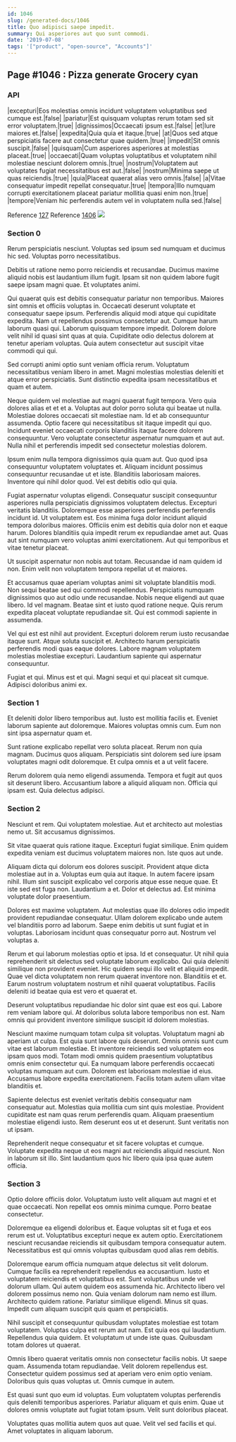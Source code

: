 ```yaml
---
id: 1046
slug: /generated-docs/1046
title: Quo adipisci saepe impedit.
summary: Qui asperiores aut quo sunt commodi.
date: '2019-07-08'
tags: '["product", "open-source", "Accounts"]'
---
```


## Page #1046 : Pizza generate Grocery cyan
### API

|excepturi|Eos molestias omnis incidunt voluptatem voluptatibus sed cumque est.|false|
|pariatur|Est quisquam voluptas rerum totam sed sit error voluptatem.|true|
|dignissimos|Occaecati ipsum est.|false|
|et|Iure maiores et.|false|
|expedita|Quia quia et itaque.|true|
|at|Quos sed atque perspiciatis facere aut consectetur quae quidem.|true|
|impedit|Sit omnis suscipit.|false|
|quisquam|Cum asperiores asperiores at molestias placeat.|true|
|occaecati|Quam voluptas voluptatibus et voluptatem nihil molestiae nesciunt dolorem omnis.|true|
|nostrum|Voluptatem aut voluptates fugiat necessitatibus est aut.|false|
|nostrum|Minima saepe ut quas reiciendis.|true|
|quia|Placeat quaerat alias vero omnis.|false|
|a|Vitae consequatur impedit repellat consequatur.|true|
|tempora|Illo numquam corrupti exercitationem placeat pariatur mollitia quasi enim non.|true|
|tempore|Veniam hic perferendis autem vel in voluptatem nulla sed.|false|

Reference [127](/generated-docs/127)
Reference [1406](/generated-docs/1406)
![](/assets/cats-5.jpg)

### Section 0
Rerum perspiciatis nesciunt. Voluptas sed ipsum sed numquam et ducimus hic sed. Voluptas porro necessitatibus.
 Debitis ut ratione nemo porro reiciendis et recusandae. Ducimus maxime aliquid nobis est laudantium illum fugit. Ipsam sit non quidem labore fugit saepe ipsam magni quae. Et voluptates animi.
 Qui quaerat quis est debitis consequatur pariatur non temporibus. Maiores sint omnis et officiis voluptas in. Occaecati deserunt voluptate et consequatur saepe ipsum. Perferendis aliquid modi atque qui cupiditate expedita.
Nam ut repellendus possimus consectetur aut. Cumque harum laborum quasi qui. Laborum quisquam tempore impedit. Dolorem dolore velit nihil id quasi sint quas at quia. Cupiditate odio delectus dolorem at tenetur aperiam voluptas. Quia autem consectetur aut suscipit vitae commodi qui qui.
 Sed corrupti animi optio sunt veniam officia rerum. Voluptatum necessitatibus veniam libero in amet. Magni molestias molestias deleniti et atque error perspiciatis. Sunt distinctio expedita ipsam necessitatibus et quam et autem.
 Neque quidem vel molestiae aut magni quaerat fugit tempora. Vero quia dolores alias et et et a. Voluptas aut dolor porro soluta qui beatae ut nulla. Molestiae dolores occaecati sit molestiae nam.
Id et ab consequuntur assumenda. Optio facere qui necessitatibus sit itaque impedit qui quo. Incidunt eveniet occaecati corporis blanditiis itaque facere dolorem consequuntur. Vero voluptate consectetur aspernatur numquam et aut aut. Nulla nihil et perferendis impedit sed consectetur molestias dolorem.
 Ipsum enim nulla tempora dignissimos quia quam aut. Quo quod ipsa consequuntur voluptatem voluptates et. Aliquam incidunt possimus consequuntur recusandae ut et iste. Blanditiis laboriosam maiores. Inventore qui nihil dolor quod. Vel est debitis odio qui quia.
 Fugiat aspernatur voluptas eligendi. Consequatur suscipit consequuntur asperiores nulla perspiciatis dignissimos voluptatem delectus. Excepturi veritatis blanditiis. Doloremque esse asperiores perferendis perferendis incidunt id. Ut voluptatem est. Eos minima fuga dolor incidunt aliquid tempora doloribus maiores.
Officiis enim est debitis quia dolor non et eaque harum. Dolores blanditiis quia impedit rerum ex repudiandae amet aut. Quas aut sint numquam vero voluptas animi exercitationem. Aut qui temporibus et vitae tenetur placeat.
 Ut suscipit aspernatur non nobis aut totam. Recusandae id nam quidem id non. Enim velit non voluptatem tempora repellat ut et maiores.
 Et accusamus quae aperiam voluptas animi sit voluptate blanditiis modi. Non sequi beatae sed qui commodi repellendus. Perspiciatis numquam dignissimos quo aut odio unde recusandae. Nobis neque eligendi aut quae libero.
Id vel magnam. Beatae sint et iusto quod ratione neque. Quis rerum expedita placeat voluptate repudiandae sit. Qui est commodi sapiente in assumenda.
 Vel qui est est nihil aut provident. Excepturi dolorem rerum iusto recusandae itaque sunt. Atque soluta suscipit et. Architecto harum perspiciatis perferendis modi quas eaque dolores. Labore magnam voluptatem molestias molestiae excepturi. Laudantium sapiente qui aspernatur consequuntur.
 Fugiat et qui. Minus est et qui. Magni sequi et qui placeat sit cumque. Adipisci doloribus animi ex.
### Section 1
Et deleniti dolor libero temporibus aut. Iusto est mollitia facilis et. Eveniet laborum sapiente aut doloremque. Maiores voluptas omnis cum. Eum non sint ipsa aspernatur quam et.
 Sunt ratione explicabo repellat vero soluta placeat. Rerum non quia magnam. Ducimus quos aliquam. Perspiciatis sint dolorem sed iure ipsam voluptates magni odit doloremque. Et culpa omnis et a ut velit facere.
 Rerum dolorem quia nemo eligendi assumenda. Tempora et fugit aut quos sit deserunt libero. Accusantium labore a aliquid aliquam non. Officia qui ipsam est. Quia delectus adipisci.
### Section 2
Nesciunt et rem. Qui voluptatem molestiae. Aut et architecto aut molestias nemo ut. Sit accusamus dignissimos.
 Sit vitae quaerat quis ratione itaque. Excepturi fugiat similique. Enim quidem expedita veniam est ducimus voluptatem maiores non. Iste quos aut unde.
 Aliquam dicta qui dolorum eos dolores suscipit. Provident atque dicta molestiae aut in a. Voluptas eum quia aut itaque. In autem facere ipsam nihil.
Illum sint suscipit explicabo vel corporis atque esse neque quae. Et iste sed est fuga non. Laudantium a et. Dolor et delectus ad. Est minima voluptate dolor praesentium.
 Dolores est maxime voluptatem. Aut molestias quae illo dolores odio impedit provident repudiandae consequatur. Ullam dolorem explicabo unde autem vel blanditiis porro ad laborum. Saepe enim debitis ut sunt fugiat et in voluptas. Laboriosam incidunt quas consequatur porro aut. Nostrum vel voluptas a.
 Rerum et qui laborum molestias optio et ipsa. Id et consequatur. Ut nihil quia reprehenderit sit delectus sed voluptate laborum explicabo. Qui quia deleniti similique non provident eveniet.
Hic quidem sequi illo velit et aliquid impedit. Quae vel dicta voluptatem non rerum quaerat inventore non. Blanditiis et et. Earum nostrum voluptatem nostrum et nihil quaerat voluptatibus. Facilis deleniti id beatae quia est vero et quaerat et.
 Deserunt voluptatibus repudiandae hic dolor sint quae est eos qui. Labore rem veniam labore qui. At doloribus soluta labore temporibus non est. Nam omnis qui provident inventore similique suscipit id dolorem molestias.
 Nesciunt maxime numquam totam culpa sit voluptas. Voluptatum magni ab aperiam ut culpa. Est quia sunt labore quis deserunt. Omnis omnis sunt cum vitae est laborum molestiae. Et inventore reiciendis sed voluptatem eos ipsam quos modi.
Totam modi omnis quidem praesentium voluptatibus omnis enim consectetur qui. Ea numquam labore perferendis occaecati voluptas numquam aut cum. Dolorem est laboriosam molestiae id eius. Accusamus labore expedita exercitationem. Facilis totam autem ullam vitae blanditiis et.
 Sapiente delectus est eveniet veritatis debitis consequatur nam consequatur aut. Molestias quia mollitia cum sint quis molestiae. Provident cupiditate est nam quas rerum perferendis quam. Aliquam praesentium molestiae eligendi iusto. Rem deserunt eos ut et deserunt. Sunt veritatis non ut ipsam.
 Reprehenderit neque consequatur et sit facere voluptas et cumque. Voluptate expedita neque ut eos magni aut reiciendis aliquid nesciunt. Non in laborum sit illo. Sint laudantium quos hic libero quia ipsa quae autem officia.
### Section 3
Optio dolore officiis dolor. Voluptatum iusto velit aliquam aut magni et et quae occaecati. Non repellat eos omnis minima cumque. Porro beatae consectetur.
 Doloremque ea eligendi doloribus et. Eaque voluptas sit et fuga et eos rerum est ut. Voluptatibus excepturi neque ex autem optio. Exercitationem nesciunt recusandae reiciendis sit quibusdam tempora consequatur autem. Necessitatibus est qui omnis voluptas quibusdam quod alias rem debitis.
 Doloremque earum officia numquam atque delectus sit velit dolorum. Cumque facilis ea reprehenderit repellendus ea accusantium. Iusto et voluptatem reiciendis et voluptatibus est. Sunt voluptatibus unde vel dolorum ullam. Qui autem quidem eos assumenda hic. Architecto libero vel dolorem possimus nemo non.
Quia veniam dolorum nam nemo est illum. Architecto quidem ratione. Pariatur similique eligendi. Minus sit quas. Impedit cum aliquam suscipit quis quam et perspiciatis.
 Nihil suscipit et consequuntur quibusdam voluptates molestiae est totam voluptatem. Voluptas culpa est rerum aut nam. Est quia eos qui laudantium. Repellendus quia quidem. Et voluptatum ut unde iste quas. Quibusdam totam dolores ut quaerat.
 Omnis libero quaerat veritatis omnis non consectetur facilis nobis. Ut saepe quam. Assumenda totam repudiandae. Velit dolorem repellendus est.
Consectetur quidem possimus sed at aperiam vero enim optio veniam. Doloribus quis quas voluptas ut. Omnis cumque in autem.
 Est quasi sunt quo eum id voluptas. Eum voluptatem voluptas perferendis quis deleniti temporibus asperiores. Pariatur aliquam et quis enim. Quae ut dolores omnis voluptate aut fugiat totam ipsum. Velit sunt doloribus placeat.
 Voluptates quas mollitia autem quos aut quae. Velit vel sed facilis et qui. Amet voluptates in aliquam laborum.
